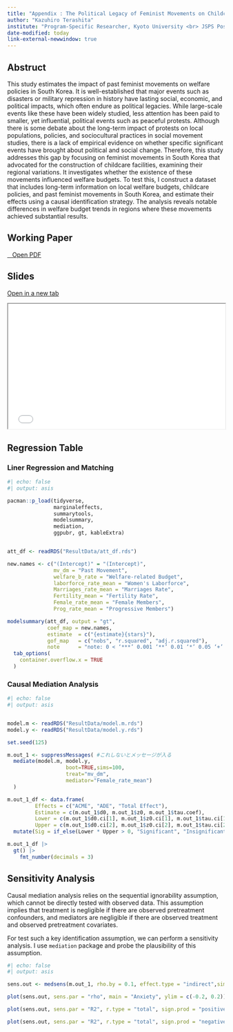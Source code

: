 ```yaml
---
title: "Appendix : The Political Legacy of Feminist Movements on Childcare Policies"
author: "Kazuhiro Terashita"
institute: "Program-Specific Researcher, Kyoto University <br> JSPS Postdoctoral Research Fellow"
date-modified: today
link-external-newwindow: true
---
```


## Abstruct

This study estimates the impact of past feminist movements on welfare policies in South Korea. It is well-established that major events such as disasters or military repression in history have lasting social, economic, and political impacts, which often endure as political legacies. While large-scale events like these have been widely studied, less attention has been paid to smaller, yet influential, political events such as peaceful protests. Although there is some debate about the long-term impact of protests on local populations, policies, and sociocultural practices in social movement studies, there is a lack of empirical evidence on whether specific significant events have brought about political and social change. Therefore, this study addresses this gap by focusing on feminist movements in South Korea that advocated for the construction of childcare facilities, examining their regional variations. It investigates whether the existence of these movements influenced welfare budgets. To test this, I construct a dataset that includes long-term information on local welfare budgets, childcare policies, and past feminist movements in South Korea, and estimate their effects using a causal identification strategy. The analysis reveals notable differences in welfare budget trends in regions where these movements achieved substantial results.

## Working Paper

<a href="Paper/paper.pdf" class="btn btn-primary btn-sm" target="_blank" role="button"><i class="bi bi-window"></i>   Open PDF</a>


## Slides

<a href="Slides/slide_JSQPS.html" class="btn btn-primary btn-sm" target="_blank" role="button"><i class="bi bi-window"></i> Open in a new tab</a>

```{=html}
<iframe class="slide-deck" src="Slides/slide_JSQPS.html" width="100%" style="aspect-ratio: 16 / 9.2;"></iframe>
```


## Regression Table

### Liner Regression and Matching

```R
#| echo: false
#| output: asis

pacman::p_load(tidyverse, 
               marginaleffects,
               summarytools,
               modelsummary,
               mediation,
               ggpubr, gt, kableExtra)


att_df <- readRDS("ResultData/att_df.rds")

new.names <- c("(Intercept)" = "(Intercept)",
               mv_dm = "Past Movement",
               welfare_b_rate = "Welfare-related Budget",
               laborforce_rate_mean = "Women's Laborforce",
               Marriages_rate_mean = "Marriages Rate",
               Fertility_mean = "Fertility Rate",
               Female_rate_mean = "Female Members",
               Prog_rate_mean = "Progressive Members")

modelsummary(att_df, output = "gt",
             coef_map = new.names,
             estimate  = c("{estimate}{stars}"),
             gof_map   = c("nobs", "r.squared", "adj.r.squared"),
             note      = "note: 0 < ‘***’ 0.001 ‘**’ 0.01 ‘*’ 0.05 ‘+’ 0.1 ‘ ’ 1. \r (a) is non replacement, (b),(c) are matching with replacement")|>
  tab_options(
    container.overflow.x = TRUE
  )


```


### Causal Mediation Analysis

```R
#| echo: false
#| output: asis


model.m <- readRDS("ResultData/model.m.rds")
model.y <- readRDS("ResultData/model.y.rds")

set.seed(125)

m.out_1 <- suppressMessages( #これしないとメッセージが入る
  mediate(model.m, model.y, 
                   boot=TRUE,sims=100, 
                   treat="mv_dm", 
                   mediator="Female_rate_mean")
  )

m.out_1_df <- data.frame(
         Effects = c("ACME", "ADE", "Total Effect"),
         Estimate = c(m.out_1$d0, m.out_1$z0, m.out_1$tau.coef),
         Lower = c(m.out_1$d0.ci[1], m.out_1$z0.ci[1], m.out_1$tau.ci[1]),
         Upper = c(m.out_1$d0.ci[2], m.out_1$z0.ci[2], m.out_1$tau.ci[2]))|>
  mutate(Sig = if_else(Lower * Upper > 0, "Significant", "Insignificant"))

m.out_1_df |>
  gt() |>
    fmt_number(decimals = 3)

```



## Sensitivity Analysis

Causal mediation analysis relies on the sequential ignorability assumption, which cannot be directly tested with observed data. This assumption implies that treatment is negligible if there are observed pretreatment confounders, and mediators are negligible if there are observed treatment and observed pretreatment covariates.

For test such a key identification assumption, we can perform a sensitivity analysis. I use `mediation` package and probe the plausibility of this assumption.



```R
#| echo: false
#| output: asis

sens.out <- medsens(m.out_1, rho.by = 0.1, effect.type = "indirect",sims = 100)

plot(sens.out, sens.par = "rho", main = "Anxiety", ylim = c(-0.2, 0.2))

plot(sens.out, sens.par = "R2", r.type = "total", sign.prod = "positive")

plot(sens.out, sens.par = "R2", r.type = "total", sign.prod = "negative")

```
